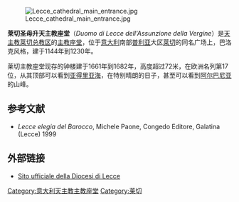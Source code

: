 {{noteTA
|1=zh-hant:萊切;zh-hans:莱切;zh-tw:雷契;
}}

[[File:Lecce_cathedral_main_entrance.jpg|right]]  

'''莱切圣母升天主教座堂'''（''Duomo di Lecce dell'Assunzione della Vergine''）是[[天主教莱切总教区|天主教莱切总教区]]的[[主教座堂|主教座堂]]，位于[[意大利|意大利]]南部[[普利亚|普利亚]]大区[[莱切|莱切]]的同名广场上，巴洛克风格，建于1144年到1230年。

莱切主教座堂现存的钟楼建于1661年到1682年，高度超过72米，在欧洲名列第17位，从其顶部可以看到[[亚得里亚海|亚得里亚海]]，在特别晴朗的日子，甚至可以看到[[阿尔巴尼亚|阿尔巴尼亚]]的山峰。

==参考文献==
*''Lecce elegia del Barocco'', Michele Paone, Congedo Editore, Galatina (Lecce) 1999

==外部链接==
{{Commonscat|Duomo (Lecce)}}
*[https://web.archive.org/web/20100418185703/http://www.diocesilecce.org/vescovi.php Sito ufficiale della Diocesi di Lecce]

[[Category:意大利天主教主教座堂|Category:意大利天主教主教座堂]]
[[Category:莱切|Category:莱切]]